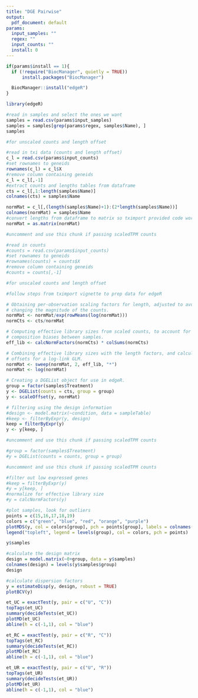 ```yaml
---
title: "DGE Pairwise"
output: 
  pdf_document: default
params:
  input_samples: ""
  regex: ""
  input_counts: ""
  install: 0
---
```





```r
if(params$install == 1){
  if (!require("BiocManager", quietly = TRUE))
      install.packages("BiocManager")

  BiocManager::install("edgeR")
}
```

```r
library(edgeR)
```



```r
#read in samples and select the ones we want
samples = read.csv(params$input_samples)
samples = samples[grep(params$regex, samples$Name), ]
samples
```


```r
#for unscaled counts and length offset

#read in txi data (counts and length offset)
c_l = read.csv(params$input_counts)
#set rownames to geneids
rownames(c_l) = c_l$X
#remove column containing geneids
c_l = c_l[,-1]
#extract counts and lengths tables from dataframe
cts = c_l[,1:length(samples$Name)]
colnames(cts) = samples$Name

normMat = c_l[,(length(samples$Name)+1):(2*length(samples$Name))]
colnames(normMat) = samples$Name
#convert lengths from dataframe to matrix so tximport provided code works
normMat = as.matrix(normMat)
```

```r
#uncomment and use this chunk if passing scaledTPM counts

#read in counts
#counts = read.csv(params$input_counts)
#set rownames to geneids
#rownames(counts) = counts$X
#remove column containing geneids
#counts = counts[,-1]
```


```r
#for unscaled counts and length offset

#follow steps from tximport vignette to prep data for edgeR

# Obtaining per-observation scaling factors for length, adjusted to avoid
# changing the magnitude of the counts.
normMat <- normMat/exp(rowMeans(log(normMat)))
normCts <- cts/normMat

# Computing effective library sizes from scaled counts, to account for
# composition biases between samples. 
eff_lib <- calcNormFactors(normCts) * colSums(normCts)

# Combining effective library sizes with the length factors, and calculating
# offsets for a log-link GLM.
normMat <- sweep(normMat, 2, eff_lib, "*")
normMat <- log(normMat)

# Creating a DGEList object for use in edgeR.
group = factor(samples$Treatment)
y <- DGEList(counts = cts, group = group)
y <- scaleOffset(y, normMat)

# filtering using the design information
#design <- model.matrix(~condition, data = sampleTable)
#keep <- filterByExpr(y, design)
keep = filterByExpr(y)
y <- y[keep, ]
```


```r
#uncomment and use this chunk if passing scaledTPM counts

#group = factor(samples$Treatment)
#y = DGEList(counts = counts, group = group)
```

```r
#uncomment and use this chunk if passing scaledTPM counts

#filter out low expressed genes
#keep = filterByExpr(y)
#y = y[keep, ]
#normalize for effective library size
#y = calcNormFactors(y)
```


```r
#plot samples, look for outliers
points = c(15,16,17,18,19)
colors = c("green", "blue", "red", "orange", "purple")
plotMDS(y, col = colors[group], pch = points[group], labels = colnames(y))
legend("topleft", legend = levels(group), col = colors, pch = points)
```

```r
y$samples
```



```r
#calculate the design matrix
design = model.matrix(~0+group, data = y$samples)
colnames(design) = levels(y$samples$group)
design
```

```r
#calculate dispersion factors
y = estimateDisp(y, design, robust = TRUE)
plotBCV(y)
```



```r
et_UC = exactTest(y, pair = c("U", "C"))
topTags(et_UC)
summary(decideTests(et_UC))
plotMD(et_UC)
abline(h = c(-1,1), col = "blue")

et_RC = exactTest(y, pair = c("R", "C"))
topTags(et_RC)
summary(decideTests(et_RC))
plotMD(et_RC)
abline(h = c(-1,1), col = "blue")

et_UR = exactTest(y, pair = c("U", "R"))
topTags(et_UR)
summary(decideTests(et_UR))
plotMD(et_UR)
abline(h = c(-1,1), col = "blue")
```





































































